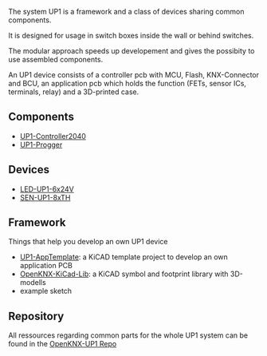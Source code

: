 The system UP1 is a framework and a class of devices sharing common components.

It is designed for usage in switch boxes inside the wall or behind switches.

The modular approach speeds up developement and gives the possibity to use assembled components.

An UP1 device consists of a controller pcb with MCU, Flash, KNX-Connector and BCU, an application pcb which holds the function (FETs, sensor ICs, terminals, relay) and a 3D-printed case.

== Components ==

* [[UP1-Controller2040]]
* [[UP1-Progger]]

== Devices ==

* [[LED-UP1-6x24V]]
* [[SEN-UP1-8xTH]]

== Framework ==

Things that help you develop an own UP1 device

* [https://github.com/OpenKNX/OpenKNX-UP1/tree/main/hardware/EDA-Files/UP1-AppTemplate UP1-AppTemplate]: a KiCAD template project to develop an own application PCB
* [[OpenKNX-KiCad-Lib]]: a KiCAD symbol and footprint library with 3D-modells
* example sketch

== Repository ==

All ressources regarding common parts for the whole UP1 system can be found in the [https://github.com/OpenKNX/OpenKNX-UP1 OpenKNX-UP1 Repo]